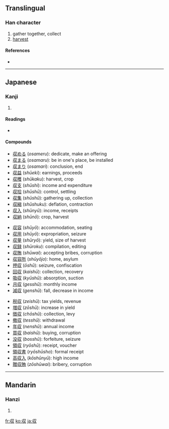 {{also|收}}
==Translingual==

===Han character===
{{Han char|rn=29|rad=又|as=02|sn=4|four=|canj=女中水 (VLE)}}

# gather together, collect
# [[harvest]]

====References====
* {{Han ref|kx=0165.210|dkj=03128|dj=0376.010|hdz=10393.030|uh=53CE|ud=21454}}

----

==Japanese==

===Kanji===
{{ja-kanji|grade=6|rs=又02}}

# {{defn|Japanese}}

====Readings====
* {{ja-readings|on=[[しゅう]] (''shū'')|kun=[[おさめる]] ([[収める]], ''osameru''), [[おさまる]] ([[収まる]], ''osamaru'')|nanori=[[おさむ]] (''osamu''), [[のぶ]] (''nobu''), [[かず]] (''kazu'')}}

====Compounds====
{{top3}}
* [[収める]] (''osameru''): dedicate, make an offering
* [[収まる]] (''osamaru''): be in one's place, be installed
* [[収まり]] (''osamari''): conclusion, end
* [[収益]] (''shūeki''): earnings, proceeds
* [[収穫]] (''shūkaku''): harvest, crop
* [[収支]] (''shūshi''): income and expenditure
* [[収拾]] (''shūshū''): control, settling
* [[収集]] (''shūshū''): gathering up, collection
* [[収縮]] (''shūshuku''): deflation, contraction
* [[収入]] (''shūnyū''): income, receipts
* [[収納]] (''shūnō''): crop, harvest
{{mid3}}
* [[収容]] (''shūyō''): accommodation, seating
* [[収用]] (''shūyō''): expropriation, seizure
* [[収量]] (''shūryō''): yield, size of harvest
* [[収録]] (''shūroku''): compilation, editing
* [[収賄]] (''shūwai''): accepting bribes, corruption
* [[収容所]] (''shūyōjo''): home, asylum
* [[押収]] (''ōshū''): seizure, confiscation
* [[回収]] (''kaishū''): collection, recovery
* [[吸収]] (''kyūshū''): absorption, suction
* [[月収]] (''gesshū''): monthly income
* [[減収]] (''genshū''): fall, decrease in income
{{mid3}}
* [[税収]] (''zeishū''): tax yields, revenue
* [[増収]] (''zōshū''): increase in yield
* [[徴収]] (''chōshū''): collection, levy
* [[撤収]] (''tesshū''): withdrawal
* [[年収]] (''nenshū''): annual income
* [[買収]] (''baishū''): buying, corruption
* [[没収]] (''bosshū''): forfeiture, seizure
* [[領収]] (''ryōshū''): receipt, voucher
* [[領収書]] (''ryōshūsho''): formal receipt
* [[高収入]] (''kōshūnyū''): high income
* [[贈収賄]] (''zōshūwai''): bribery, corruption
{{bottom}}

----

==Mandarin==

===Hanzi===
{{cmn-hanzi|pin=[[bō]] ([[bo1]]), [[fǎ]] ([[fa3]]), [[fà]] ([[fa4]]), [[shōu]] ([[shou1]])|wg=po<sup>1</sup>, fa<sup>3</sup>, fa<sup>4</sup>, shou<sup>1</sup>}}

# {{defn|Mandarin}}

[[fr:収]]
[[ko:収]]
[[ja:収]]